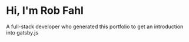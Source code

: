 # Hi, I'm Rob Fahl

A full-stack developer who generated this portfolio to get an introduction into gatsby.js
